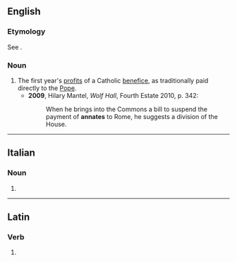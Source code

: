 ==English==

===Etymology===
See {{m|en|ann}}.

===Noun===
{{en-noun}}

# The first year's [[profit]]s of a Catholic [[benefice]], as traditionally paid directly to the [[Pope]].
#* '''2009''', Hilary Mantel, ''Wolf Hall'', Fourth Estate 2010, p. 342:
#*: When he brings into the Commons a bill to suspend the payment of '''annates''' to Rome, he suggests a division of the House.

----

==Italian==

===Noun===
{{head|it|noun plural form|g=f}}

# {{plural of|annata|lang=it}}

----

==Latin==

===Verb===
{{la-verb-form|annāte}}

# {{inflection of|annō||2|p|pres|actv|impr|lang=la}}